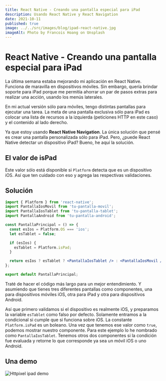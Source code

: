 ```yaml
---
title: React Native - Creando una pantalla especial para iPad
description: Usando React Native y React Navigation
date: 2021-10-11
published: true
image: ../../src/images/blog/ipad-react-native.jpg
imageAlt: Photo by Francois Hoang on Unsplash
---
```


# React Native - Creando una pantalla especial para iPad

La última semana estaba mejorando mi aplicación en React Native. Funciona de maravilla en dispositivos móviles. Sin embargo, quería brindar soporte para iPad porque me permitía ahorrar un par de pasos extras para realizar una acción, usando los menús laterales.

En mi actual versión sólo para móviles, tengo distintas pantallas para ejecutar una tarea. La meta de una pantalla exclusiva sólo para iPad es colocar una lista de recursos a la izquierda (peticiones HTTP en este caso) y el contenido al lado derecho.

Ya que estoy usando **React Native Navigation**. La única solución que pensé es crear una pantalla personalizada sólo para iPad. Pero, ¿puede React Native detectar un dispositivo iPad? Bueno, he aquí la solución.

## El valor de isPad

Este valor sólo está disponible si `Platform` detecta que es un dispositivo iOS. Así que ten cuidado con eso y agrega las respectivas validaciones.

## Solución

```jsx
import { Platform } from 'react-native';
import PantallaIosMovil from 'tu-pantalla-movil';
import PantallaIosTablet from 'tu-pantalla-tablet';
import PantallaAndroid from 'tu-pantalla-android';

const PantallaPrincipal = () => {
  const esIos = Platform.OS === 'ios';
  let esTablet = false;

  if (esIos) {
    esTablet = Platform.isPad;
  }

  return esIos ? esTablet ? <PantallaIosTablet /> : <PantallaIosMovil /> : <PantallaAndroid />;
};

export default PantallaPrincipal;
```

Traté de hacer el código más largo para un mejor entendimiento. Y asumiendo que tienes tres diferentes pantallas como componentes, una para dispositivos móviles iOS, otra para iPad y otra para dispositivos Android.

Así que primero validamos si el dispositivo es realmente iOS, y preparamos la variable `esTablet` como falso por defecto. Solamente entramos a la condicional si cumple que si funciona sobre iOS. La constante `Platform.isPad` es un boleano. Una vez que tenemos ese valor como `true`, podemos mostrar nuestro componente. Para este ejemplo lo he nombrado como `PantallaIosTablet`. Tenemos otros dos componentes si la condición fue evaluada y retorne lo que corresponde ya sea un móvil iOS o uno Android.

## Una demo

![Httpixel ipad demo](https://assets.taskalia.com/blog/httpixel-ipad.png)
